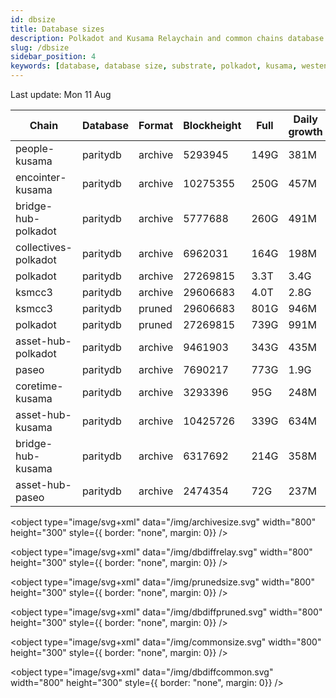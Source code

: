 ```yaml
---
id: dbsize
title: Database sizes
description: Polkadot and Kusama Relaychain and common chains database sizes
slug: /dbsize
sidebar_position: 4
keywords: [database, database size, substrate, polkadot, kusama, westend]
---
```



Last update: Mon 11 Aug

| Chain    | Database   | Format | Blockheight | Full         | Daily growth |
| ------------------------| ----------- | -------- | ------- | ---------- | ----- | 
| people-kusama | paritydb | archive | 5293945 | 149G | 381M |
| encointer-kusama | paritydb | archive | 10275355 | 250G | 457M |
| bridge-hub-polkadot | paritydb | archive | 5777688 | 260G | 491M |
| collectives-polkadot | paritydb | archive | 6962031 | 164G | 198M |
| polkadot | paritydb | archive | 27269815 | 3.3T | 3.4G |
| ksmcc3 | paritydb | archive | 29606683 | 4.0T | 2.8G |
| ksmcc3 | paritydb | pruned | 29606683 | 801G | 946M |
| polkadot | paritydb | pruned | 27269815 | 739G | 991M |
| asset-hub-polkadot | paritydb | archive | 9461903 | 343G | 435M |
| paseo | paritydb | archive | 7690217 | 773G | 1.9G |
| coretime-kusama | paritydb | archive | 3293396 | 95G | 248M |
| asset-hub-kusama | paritydb | archive | 10425726 | 339G | 634M |
| bridge-hub-kusama | paritydb | archive | 6317692 | 214G | 358M |
| asset-hub-paseo | paritydb | archive | 2474354 | 72G | 237M |
<object type="image/svg+xml" data="/img/archivesize.svg" width="800" height="300" style={{ border: "none", margin: 0}} />

<object type="image/svg+xml" data="/img/dbdiffrelay.svg" width="800" height="300" style={{ border: "none", margin: 0}} />

<object type="image/svg+xml" data="/img/prunedsize.svg" width="800" height="300" style={{ border: "none", margin: 0}} />

<object type="image/svg+xml" data="/img/dbdiffpruned.svg" width="800" height="300" style={{ border: "none", margin: 0}} />

<object type="image/svg+xml" data="/img/commonsize.svg" width="800" height="300" style={{ border: "none", margin: 0}} />

<object type="image/svg+xml" data="/img/dbdiffcommon.svg" width="800" height="300" style={{ border: "none", margin: 0}} />
